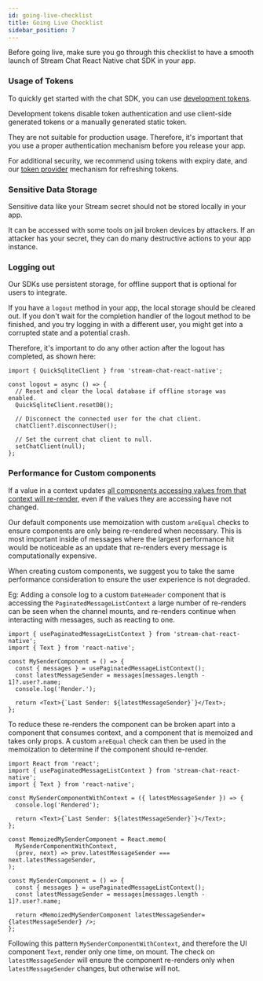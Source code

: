 ```yaml
---
id: going-live-checklist
title: Going Live Checklist
sidebar_position: 7
---
```


Before going live, make sure you go through this checklist to have a smooth launch of Stream Chat React Native chat SDK in your app.

### Usage of Tokens

To quickly get started with the chat SDK, you can use [development tokens](https://getstream.io/chat/docs/javascript/tokens_and_authentication/?language=javascript).

Development tokens disable token authentication and use client-side generated tokens or a manually generated static token.

They are not suitable for production usage. Therefore, it's important that you use a proper authentication mechanism before you release your app.

For additional security, we recommend using tokens with expiry date, and our [token provider](https://getstream.io/chat/docs/javascript/tokens_and_authentication/?language=javascript#how-to-refresh-expired-tokens) mechanism for refreshing tokens.

### Sensitive Data Storage

Sensitive data like your Stream secret should not be stored locally in your app.

It can be accessed with some tools on jail broken devices by attackers. If an attacker has your secret, they can do many destructive actions to your app instance.

### Logging out

Our SDKs use persistent storage, for offline support that is optional for users to integrate.

If you have a `logout` method in your app, the local storage should be cleared out. If you don't wait for the completion handler of the logout method to be finished, and you try logging in with a different user, you might get into a corrupted state and a potential crash.

Therefore, it's important to do any other action after the logout has completed, as shown here:

```tsx
import { QuickSqliteClient } from 'stream-chat-react-native';

const logout = async () => {
  // Reset and clear the local database if offline storage was enabled.
  QuickSqliteClient.resetDB();

  // Disconnect the connected user for the chat client.
  chatClient?.disconnectUser();

  // Set the current chat client to null.
  setChatClient(null);
};
```

### Performance for Custom components

If a value in a context updates [all components accessing values from that context will re-render](https://reactjs.org/docs/context.html#contextprovider), even if the values they are accessing have not changed.

Our default components use memoization with custom `areEqual` checks to ensure components are only being re-rendered when necessary. This is most important inside of messages where the largest performance hit would be noticeable as an update that re-renders every message is computationally expensive.

When creating custom components, we suggest you to take the same performance consideration to ensure the user experience is not degraded.

Eg: Adding a console log to a custom `DateHeader` component that is accessing the `PaginatedMessageListContext` a large number of re-renders can be seen when the channel mounts, and re-renders continue when interacting with messages, such as reacting to one.

```tsx
import { usePaginatedMessageListContext } from 'stream-chat-react-native';
import { Text } from 'react-native';

const MySenderComponent = () => {
  const { messages } = usePaginatedMessageListContext();
  const latestMessageSender = messages[messages.length - 1]?.user?.name;
  console.log('Render.');

  return <Text>{`Last Sender: ${latestMessageSender}`}</Text>;
};
```

To reduce these re-renders the component can be broken apart into a component that consumes context, and a component that is memoized and takes only props. A custom `areEqual` check can then be used in the memoization to determine if the component should re-render.

```tsx
import React from 'react';
import { usePaginatedMessageListContext } from 'stream-chat-react-native';
import { Text } from 'react-native';

const MySenderComponentWithContext = ({ latestMessageSender }) => {
  console.log('Rendered');

  return <Text>{`Last Sender: ${latestMessageSender}`}</Text>;
};

const MemoizedMySenderComponent = React.memo(
  MySenderComponentWithContext,
  (prev, next) => prev.latestMessageSender === next.latestMessageSender,
);

const MySenderComponent = () => {
  const { messages } = usePaginatedMessageListContext();
  const latestMessageSender = messages[messages.length - 1]?.user?.name;

  return <MemoizedMySenderComponent latestMessageSender={latestMessageSender} />;
};
```

Following this pattern `MySenderComponentWithContext`, and therefore the UI component `Text`, render only one time, on mount. The check on `latestMessageSender` will ensure the component re-renders only when `latestMessageSender` changes, but otherwise will not.
